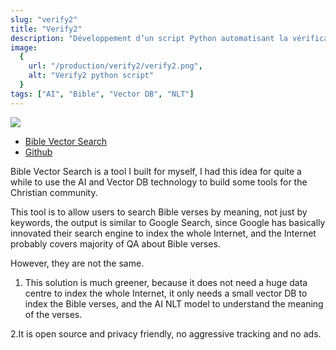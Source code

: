 ```yaml
---
slug: "verify2"
title: "Verify2"
description: "Développement d’un script Python automatisant la vérification des machines inactives permettant ainsi d’optimiser l’attribution des licences et de réaliser des économies significatives."
image:
  {
    url: "/production/verify2/verify2.png",
    alt: "Verify2 python script"
  }
tags: ["AI", "Bible", "Vector DB", "NLT"]
---
```


[![](https://i.imgur.com/snptle9.gif)](https://bible-search.antioch.tech/)

- [Bible Vector Search](https://bible-search.antioch.tech/)
- [Github](https://github.com/Antioch-Tech/bible-vector-search-ui)

Bible Vector Search is a tool I built for myself, I had this idea for quite a while to use the AI and Vector DB technology to build some tools for the Christian community.

This tool is to allow users to search Bible verses by meaning, not just by keywords, the output is similar to Google Search, since Google has basically innovated their search engine to index the whole Internet, and the Internet probably covers majority of QA about Bible verses.

However, they are not the same.

1. This solution is much greener, because it does not need a huge data centre to index the whole Internet, it only needs a small vector DB to index the Bible verses, and the AI NLT model to understand the meaning of the verses.

2.It is open source and privacy friendly, no aggressive tracking and no ads.
